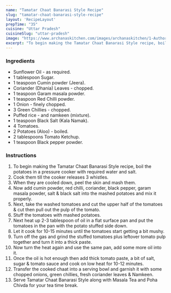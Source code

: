 ---
name: "Tamatar Chaat Banarasi Style Recipe"
slug: "tamatar-chaat-banarasi-style-recipe"
layout: 'RecipeLayout'
prepTime: "35"
cuisine: "Uttar Pradesh"
cuisineSlug: "uttar-pradesh"
image: "https://www.archanaskitchen.com/images/archanaskitchen/1-Author/garimasgautam-gmail.com/Tamatar_Chaat_Banarasi_Style_.jpg"
excerpt: "To begin making the Tamatar Chaat Banarasi Style recipe, boil the potatoes in a pressure cooker with required water and salt"
---

### Ingredients

- Sunflower Oil - as required.
- 1 tablespoon Sugar.
- 1 teaspoon Cumin powder (Jeera).
- Coriander (Dhania) Leaves - chopped.
- 1 teaspoon Garam masala powder.
- 1 teaspoon Red Chilli powder.
- 1 Onion - finely chopped.
- 3 Green Chillies - chopped.
- Puffed rice - and namkeen (mixture).
- 1 teaspoon Black Salt (Kala Namak).
- 4 Tomatoes.
- 2 Potatoes (Aloo) - boiled.
- 2 tablespoons Tomato Ketchup.
- 1 teaspoon Black pepper powder.

### Instructions

1. To begin making the Tamatar Chaat Banarasi Style recipe, boil the potatoes in a pressure cooker with required water and salt.
1. Cook them till the cooker releases 3 whistles.
1. When they are cooled down, peel the skin and mash them.
1. Now add cumin powder, red chilli, coriander, black pepper, garam masala powder, salt & black salt into the mashed potatoes and mix it properly.
1. Next, take the washed tomatoes and cut the upper half of the tomatoes & cut then pull out the pulp of the tomato.
1. Stuff the tomatoes with mashed potatoes.
1. Next heat up 2-3 tablespoon of oil in a flat surface pan and put the tomatoes in the pan with the potato stuffed side down.
1. Let it cook for 10-15 minutes until the tomatoes start getting a bit mushy.
1. Turn off the gas and grind the stuffed tomatoes plus leftover tomato pulp together and turn it into a thick paste.
1. Now turn the heat again and use the same pan, add some more oil into it.
1. Once the oil is hot enough then add thick tomato paste, a bit of salt, sugar & tomato sauce and cook on low heat for 10-12 minutes.
1. Transfer the cooked chaat into a serving bowl and garnish it with some chopped onions, green chillies, fresh coriander leaves & Namkeen.
1. Serve Tamatar Chaat Banarasi Style along with Masala Tea and Poha Chivda for your tea time break.
